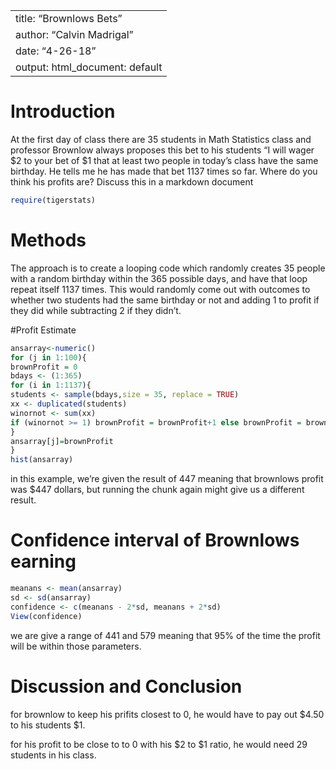 ---
title: "Brownlows Bets"
author: "Calvin Madrigal"
date: "4-26-18"
output: html_document: default
 ---

<!-- We recommend you use git branches -- create a separate branch for each major section i.e. Introduction, Methods, Results, Inferential Results, and Discussion and Conclusions - leave the YAML block untouched until the final merge where you put in your own name !-->

# Introduction

<!--In this section you explain what you are trying to show.  Where did the data come from?  What is the research or other question you are trying to answer?!-->

 At the first day of class there are 35 students in Math Statistics class and professor Brownlow always proposes this bet to his students "I will wager $2 to your bet of $1 that at least two people in today's class have  the same birthday.  He tells me he has made that bet 1137 times so far. Where do you think his profits are? Discuss this in a markdown document

```{r,include=FALSE}
require(tigerstats)
```


# Methods

<!--Decide on your methods:  In this section explain the approach you will take to attack the issue --- how will you decide on a likely estimate of professor Brownlow's earnings or losses after 1137 bets. Also explain how you construct a 95% confidence interval about your estimate of his winnings !-->

The approach is to create a looping code which randomly creates 35 people with a random birthday within the 365 possible days, and have that loop repeat itself  1137 times. This would randomly come out with outcomes to whether two students had the same birthday or not and adding 1 to profit if they did while subtracting 2 if they didn't.

#Profit Estimate

<!--Explain and display the results of your method of coming up with the estimate of professor Brownlows betting!-->

```{r}
ansarray<-numeric()
for (j in 1:100){
brownProfit = 0
bdays <- (1:365)
for (i in 1:1137){
students <- sample(bdays,size = 35, replace = TRUE)
xx <- duplicated(students)
winornot <- sum(xx)
if (winornot >= 1) brownProfit = brownProfit+1 else brownProfit = brownProfit -2
}
ansarray[j]=brownProfit
}
hist(ansarray)
```

in this example, we're given the result of 447 meaning that brownlows profit was $447 dollars, but running the chunk again might give us a different result.

# Confidence interval of Brownlows earning

<!--Explain and display your method of coming up with a 95% confidence interval of  professor Brownlows-->

```{r}
meanans <- mean(ansarray)
sd <- sd(ansarray)
confidence <- c(meanans - 2*sd, meanans + 2*sd)
View(confidence)
```

we are give a range of 441 and 579 meaning that 95% of the time the profit will be within those parameters.

# Discussion and Conclusion

<!--Discussion and conclusion here.  If professor Brownlow is consistantly making or losing money how could he change his payout so that his profits center on zero?  Also discuss what size his class should be in order to have his current scheme balance at zero profit.!-->

for brownlow to keep his prifits closest to 0, he would have to pay out $4.50 to his students $1.

for his profit to be close to to 0 with his $2 to $1 ratio, he would need 29 students in his class.